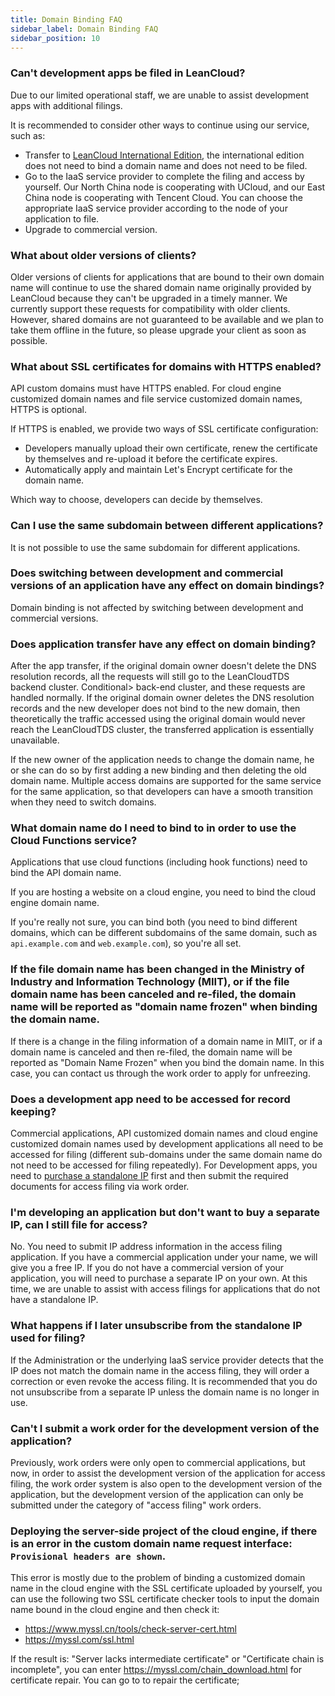 ```yaml
---
title: Domain Binding FAQ
sidebar_label: Domain Binding FAQ
sidebar_position: 10
---
```



<Conditional brand="leancloud">

### Can't development apps be filed in LeanCloud?

Due to our limited operational staff, we are unable to assist development apps with additional filings.

It is recommended to consider other ways to continue using our service, such as:

- Transfer to [LeanCloud International Edition](https://leancloud.app), the international edition does not need to bind a domain name and does not need to be filed.
- Go to the IaaS service provider to complete the filing and access by yourself. Our North China node is cooperating with UCloud, and our East China node is cooperating with Tencent Cloud. You can choose the appropriate IaaS service provider according to the node of your application to file.
- Upgrade to commercial version.

### What about older versions of clients?

Older versions of clients for applications that are bound to their own domain name will continue to use the shared domain name originally provided by LeanCloud because they can't be upgraded in a timely manner.
We currently support these requests for compatibility with older clients.
However, shared domains are not guaranteed to be available and we plan to take them offline in the future, so please upgrade your client as soon as possible.

</Conditional>

### What about SSL certificates for domains with HTTPS enabled?

API custom domains must have HTTPS enabled.
For cloud engine customized domain names and file service customized domain names, HTTPS is optional.

If HTTPS is enabled, we provide two ways of SSL certificate configuration:

- Developers manually upload their own certificate, renew the certificate by themselves and re-upload it before the certificate expires.
- Automatically apply and maintain Let's Encrypt certificate for the domain name.

Which way to choose, developers can decide by themselves.

### Can I use the same subdomain between different applications?

It is not possible to use the same subdomain for different applications.

<Conditional brand="leancloud">

### Does switching between development and commercial versions of an application have any effect on domain bindings?

Domain binding is not affected by switching between development and commercial versions.

</Conditional>

### Does application transfer have any effect on domain binding?

After the app transfer, if the original domain owner doesn't delete the DNS resolution records, all the requests will still go to the <Conditional brand="leancloud">LeanCloud</Conditional><Conditional brand="tds">TDS</Conditional> backend cluster. Conditional> back-end cluster, and these requests are handled normally. If the original domain owner deletes the DNS resolution records and the new developer does not bind to the new domain, then theoretically the traffic accessed using the original domain would never reach the <Conditional brand="leancloud">LeanCloud</Conditional><Conditional brand=" tds">TDS</Conditional> cluster, the transferred application is essentially unavailable.

If the new owner of the application needs to change the domain name, he or she can do so by first adding a new binding and then deleting the old domain name.
Multiple access domains are supported for the same service for the same application, so that developers can have a smooth transition when they need to switch domains.

### What domain name do I need to bind to in order to use the Cloud Functions service?

Applications that use cloud functions (including hook functions) need to bind the API domain name.

If you are hosting a website on a cloud engine, you need to bind the cloud engine domain name.

If you're really not sure, you can bind both (you need to bind different domains, which can be different subdomains of the same domain, such as `api.example.com` and `web.example.com`), so you're all set.


### If the file domain name has been changed in the Ministry of Industry and Information Technology (MIIT), or if the file domain name has been canceled and re-filed, the domain name will be reported as "domain name frozen" when binding the domain name.

If there is a change in the filing information of a domain name in MIIT, or if a domain name is canceled and then re-filed, the domain name will be reported as "Domain Name Frozen" when you bind the domain name. In this case, you can contact us through the work order to apply for unfreezing.

<Conditional brand="leancloud">

### Does a development app need to be accessed for record keeping?

Commercial applications, API customized domain names and cloud engine customized domain names used by development applications all need to be accessed for filing (different sub-domains under the same domain name do not need to be accessed for filing repeatedly). For Development apps, you need to [purchase a standalone IP](/sdk/domain/guide/#standalone-ip) first and then submit the required documents for access filing via work order.

### I'm developing an application but don't want to buy a separate IP, can I still file for access?

No. You need to submit IP address information in the access filing application. If you have a commercial application under your name, we will give you a free IP.
If you do not have a commercial version of your application, you will need to purchase a separate IP on your own.
At this time, we are unable to assist with access filings for applications that do not have a standalone IP.

### What happens if I later unsubscribe from the standalone IP used for filing?

If the Administration or the underlying IaaS service provider detects that the IP does not match the domain name in the access filing, they will order a correction or even revoke the access filing. It is recommended that you do not unsubscribe from a separate IP unless the domain name is no longer in use.

### Can't I submit a work order for the development version of the application?

Previously, work orders were only open to commercial applications, but now, in order to assist the development version of the application for access filing, the work order system is also open to the development version of the application, but the development version of the application can only be submitted under the category of "access filing" work orders.

</Conditional>

### Deploying the server-side project of the cloud engine, if there is an error in the custom domain name request interface: ```Provisional headers are shown```.

This error is mostly due to the problem of binding a customized domain name in the cloud engine with the SSL certificate uploaded by yourself, you can use the following two SSL certificate checker tools to input the domain name bound in the cloud engine and then check it:
* https://www.myssl.cn/tools/check-server-cert.html
* https://myssl.com/ssl.html 

If the result is: "Server lacks intermediate certificate" or "Certificate chain is incomplete", you can enter https://myssl.com/chain_download.html for certificate repair. You can go to  to repair the certificate;